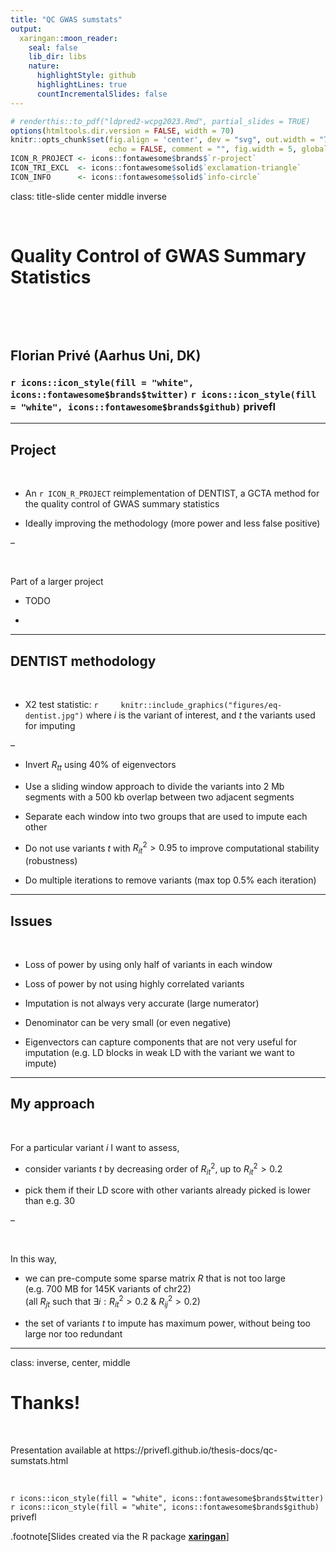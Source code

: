 ```yaml
---
title: "QC GWAS sumstats"
output:
  xaringan::moon_reader:
    seal: false
    lib_dir: libs
    nature:
      highlightStyle: github
      highlightLines: true
      countIncrementalSlides: false
---
```


```r
# renderthis::to_pdf("ldpred2-wcpg2023.Rmd", partial_slides = TRUE)
options(htmltools.dir.version = FALSE, width = 70)
knitr::opts_chunk$set(fig.align = 'center', dev = "svg", out.width = "70%",
                      echo = FALSE, comment = "", fig.width = 5, global.par = TRUE)
ICON_R_PROJECT <- icons::fontawesome$brands$`r-project`
ICON_TRI_EXCL  <- icons::fontawesome$solid$`exclamation-triangle`
ICON_INFO      <- icons::fontawesome$solid$`info-circle`
```

class: title-slide center middle inverse

<br>

# Quality Control of GWAS Summary Statistics

<br>

<br>

## Florian Privé (Aarhus Uni, DK)
### `r icons::icon_style(fill = "white", icons::fontawesome$brands$twitter)` `r icons::icon_style(fill = "white", icons::fontawesome$brands$github)` privefl

---

## Project

<br>

- An `r ICON_R_PROJECT` reimplementation of DENTIST, a GCTA method for the quality control of GWAS summary statistics

- Ideally improving the methodology (more power and less false positive)

--

<br>

Part of a larger project

- TODO

-

---

## DENTIST methodology

<br>

- X2 test statistic:
    ```r
    knitr::include_graphics("figures/eq-dentist.jpg")
    ```
    where $i$ is the variant of interest, and $t$ the variants used for imputing

--

- Invert $R_{tt}$ using 40% of eigenvectors

- Use a sliding window approach to divide the variants into 2 Mb segments with a 500 kb overlap between two adjacent segments

- Separate each window into two groups that are used to impute each other

- Do not use variants $t$ with $R_{it}^2 > 0.95$ to improve computational stability (robustness)

- Do multiple iterations to remove variants (max top 0.5% each iteration)

---

## Issues

<br>

- Loss of power by using only half of variants in each window

- Loss of power by not using highly correlated variants

- Imputation is not always very accurate (large numerator)

- Denominator can be very small (or even negative)

- Eigenvectors can capture components that are not very useful for imputation (e.g. LD blocks in weak LD with the variant we want to impute)

---

## My approach

<br>

For a particular variant $i$ I want to assess, 

- consider variants $t$ by decreasing order of $R_{it}^2$, up to $R_{it}^2 > 0.2$ 

- pick them if their LD score with other variants already picked is lower than e.g. 30

--

<br>

In this way, 

- we can pre-compute some sparse matrix $R$ that is not too large    
(e.g. 700 MB for 145K variants of chr22)    
(all $R_{jt}$ such that $\exists i : R_{it}^2 > 0.2 ~\&~ R_{ij}^2 > 0.2$) 

- the set of variants $t$ to impute has maximum power, without being too large nor too redundant

---

class: inverse, center, middle

# Thanks!

<br>

Presentation available at https://privefl.github.io/thesis-docs/qc-sumstats.html

<br>

`r icons::icon_style(fill = "white", icons::fontawesome$brands$twitter)` `r icons::icon_style(fill = "white", icons::fontawesome$brands$github)` privefl

.footnote[Slides created via the R package [**xaringan**](https://github.com/yihui/xaringan)]
